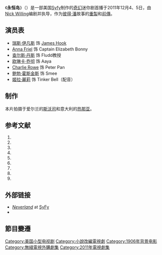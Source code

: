 {{NoteTA
|T=zh-hans:永恒岛 (迷你剧);zh-tw:;zh-hk:小飛俠前傳之夢幻歷險
|1=zh-hans:永恒岛;zh-tw:;zh-hk:小飛俠前傳之夢幻歷險
|G1=Show}}
{{Infobox film
| name = 永恒岛
| original_name  = Neverland
| image = <!-- 檔案不存在 Neverland (2011 film).jpg -->
| caption =
| genre = [[Adventure|Adventure]]<br>[[Fantasy|Fantasy]]
| director = [[Nick_Willing|Nick Willing]]
| producer = Alan Moloney<br>Redmond Morris
| writer = Nick Willing
| starring = [[瑞斯·伊凡斯|瑞斯·伊凡斯]]<br>[[Anna_Friel|Anna Friel]]<br>[[Charles_Dance|Charles Dance]]<br>[[欧琳卡·乔彻|欧琳卡·乔彻]]<br>[[Raoul_Trujillo|Raoul Trujillo]]<br>Cas Anvar<br>George Aguilar<br>[[鲍勃·霍斯金斯|鲍勃·霍斯金斯]]<br>[[Charlie_Rowe|Charlie Rowe]]<br>[[姬拉·麗莉|姬拉·麗莉]]
| music = Ronan Hardiman	 	
| cinematography = Seamus Deasy
| editing = Allan Lee
| network = [[Syfy|Syfy]]
| studio = Parallel Films<br>Sky Movies Production
| first_aired = {{start date|2011|12|04}}
| last_aired = {{start date|2011|12|05}}
| country={{TVUK}}
| runtime = 
| languages=英语
| location=爱尔兰[[都柏林|都柏林]]
| gross =
}}
《'''永恒岛'''》（{{lang-en|'''''Neverland'''''}}）是一部美国[[Syfy|Syfy]]制作的[[奇幻作品|奇幻]]迷你剧首播于2011年12月4、5日，由[[Nick_Willing|Nick Willing]]编剧并执导，作为[[彼得·潘|彼得·潘]]故事的[[重製|重製]]和[[前傳|前傳]]。

==演员表==
* [[瑞斯·伊凡斯|瑞斯·伊凡斯]] 饰 [[Captain_Hook|James Hook]]
* [[Anna_Friel|Anna Friel]] 饰 Captain Elizabeth Bonny
* [[查尔斯·丹斯|查尔斯·丹斯]] 饰  Fludd教授		
* [[欧琳卡·乔彻|欧琳卡·乔彻]] 饰 Aaya
* [[Charlie_Rowe|Charlie Rowe]] 饰 Peter Pan
* [[鲍勃·霍斯金斯|鲍勃·霍斯金斯]] 饰 Smee
* [[姬拉·麗莉|姬拉·麗莉]] 饰 Tinker Bell（配音）

==制作==
本片拍摄于爱尔兰的[[斯沃司|斯沃司]]和意大利的[[热那亚|热那亚]]。

==参考文献 ==
{{Reflist}}
#{{cite news|url=http://www.newsday.com/entertainment/tv/neverland-tale-is-all-grown-up-1.3357296|title='Neverland' tale is all grown up|newspaper=Newsday|date=November 30, 2011|last=Werts|first=Diane|accessdate=April 15, 2013|archive-date=2020-02-20|archive-url=https://web.archive.org/web/20200220193105/https://www.newsday.com/entertainment/tv/neverland-tale-is-all-grown-up-1.3357296|dead-url=no}}
#{{cite news|title=Lost Boys and Bad Girls|url=http://online.wsj.com/article/SB10001424052970204012004577072431605362236.html|accessdate=April 15, 2013|newspaper=[[The_Wall_Street_Journal|The Wall Street Journal]]|date=December 2, 2011|author=Nancy deWolf Smith|archive-date=2012-11-12|archive-url=https://web.archive.org/web/20121112072943/http://online.wsj.com/article/SB10001424052970204012004577072431605362236.html|dead-url=no}}
# {{cite web|url=http://www.reuters.com/article/2011/12/01/us-neverland-idUSTRE7B01AS20111201|work=[[Reuters|Reuters]]|date=December 1, 2011|title="Neverland" gives fantasy twist to Peter Pan tale|first=Jill|last=Serjeant|accessdate=April 15, 2013|archive-date=2015-09-24|archive-url=https://web.archive.org/web/20150924160849/http://www.reuters.com/article/2011/12/01/us-neverland-idUSTRE7B01AS20111201|dead-url=yes}}
# {{cite news|url=http://www.usatoday.com/life/television/reviews/story/2011-12-01/syfy-neverland-review/51556126/1|newspaper=[[USA_Today|USA Today]]|date=December 2, 2011|title=Syfy shows growth in 'Neverland' miniseries|first=Robert|last=Bianco|accessdate=April 15, 2013|archive-date=2016-03-01|archive-url=https://web.archive.org/web/20160301031030/http://www.usatoday.com/life/television/reviews/story/2011-12-01/syfy-neverland-review/51556126/1|dead-url=no}}
# {{cite web|url=http://www.the-trades.com/article.php?id=12803|work=The Trades|date=December 2, 2011|title=Interview: Charlie Rowe: Newest Peter Pan Flies High in Syfy's "Neverland"|accessdate=April 15, 2013|author=R.J. Carter|deadurl=yes|archiveurl=https://web.archive.org/web/20130515094514/http://www.the-trades.com/article.php?id=12803|archivedate=2013年5月15日}}
# {{cite web|url=http://sciencefiction.com/2011/11/30/trailer-for-neverland-movie-coming-to-syfy-this-weekend/|work=ScienceFiction.com|date=November 30, 2011|title=Trailer for 'Neverland' Movie Coming To Syfy This Weekend|first=Janice|last=Kay|accessdate=April 15, 2013|archive-date=2020-09-23|archive-url=https://web.archive.org/web/20200923010207/https://sciencefiction.com/2011/11/30/trailer-for-neverland-movie-coming-to-syfy-this-weekend/|dead-url=no}}
# {{cite news|url=http://tv.nytimes.com/2011/12/03/arts/television/neverland-a-mini-series-on-syfy-review.html|newspaper=[[The_New_York_Times|The New York Times]]|last=Hale|first=Mike|date=December 2, 2011|title=Peter Pan, Before the Magic|accessdate=April 15, 2013|archive-date=2012-06-30|archive-url=https://web.archive.org/web/20120630151631/http://tv.nytimes.com/2011/12/03/arts/television/neverland-a-mini-series-on-syfy-review.html|dead-url=no}}
# {{cite news|url=http://www.nydailynews.com/entertainment/television/syfy-neverland-a-prequel-peter-pan-story-set-victorian-london-article-1.983943|newspaper=[[Daily_News_(New_York)|Daily News]]|date=December 4, 2011|title=Syfy's 'Neverland' is a prequel to the Peter Pan story, set in Victorian London|first=David|last=Hinckley|accessdate=April 15, 2013|archive-date=2012-04-18|archive-url=https://web.archive.org/web/20120418141957/http://www.nydailynews.com/entertainment/television/syfy-neverland-a-prequel-peter-pan-story-set-victorian-london-article-1.983943|dead-url=no}}
# {{cite journal|url=http://www.hollywoodreporter.com/live-feed/neverland-syfy-ratings-270085|journal=[[The_Hollywood_Reporter|The Hollywood Reporter]]|date=December 6, 2011|title=Syfy's 'Neverland' Starts Off on Good Ratings Note|first=Philiana|last=Ng|accessdate=April 15, 2013|archive-date=2021-01-25|archive-url=https://web.archive.org/web/20210125045036/https://www.hollywoodreporter.com/live-feed/neverland-syfy-ratings-270085|dead-url=no}}
</div>

==外部链接==
* [http://www.syfy.com/neverland/ ''Neverland''] {{Wayback|url=http://www.syfy.com/neverland/ |date=20201112012503 }} at [[SyFy|SyFy]]
* {{IMDb title|id=1720619|title=Neverland}}

== 節目變遷 ==

{{電視節目的變遷
|電視台={{HKG}}[[無綫電視|無綫電視]][[明珠台|明珠台]]
|播放檔次=星期二 22:40-23:35 
|節目名稱=小飛俠前傳之夢幻歷險<br />（2013.03.19 - 2013.04.09）
|上一節目=[[命運點對點|命運點對點]]（第一季）<br />（2012.12.18 - 2013.03.12）
|下一節目=[[門屠|門屠]]（第一季）<br />（2013.04.16 - 2014.07.23）
}}

{{Peter Pan}}

[[Category:美国小型电视剧|Category:美国小型电视剧]]
[[Category:小說改編電視劇|Category:小說改編電視劇]]
[[Category:1906年背景电影|Category:1906年背景电影]]
[[Category:無綫電視外購劇集|Category:無綫電視外購劇集]]
[[Category:2011年電視劇集|Category:2011年電視劇集]]